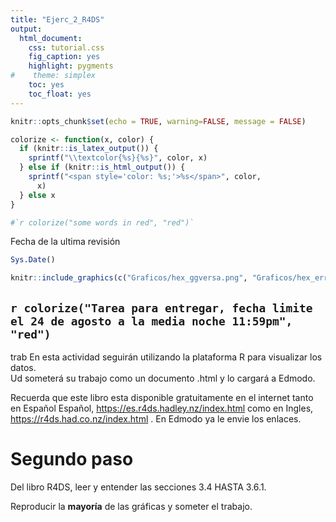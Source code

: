 ```yaml
---
title: "Ejerc_2_R4DS"
output:
  html_document:
    css: tutorial.css
    fig_caption: yes
    highlight: pygments
#    theme: simplex
    toc: yes
    toc_float: yes
---
```


```r
knitr::opts_chunk$set(echo = TRUE, warning=FALSE, message = FALSE)

```


```r
colorize <- function(x, color) {
  if (knitr::is_latex_output()) {
    sprintf("\\textcolor{%s}{%s}", color, x)
  } else if (knitr::is_html_output()) {
    sprintf("<span style='color: %s;'>%s</span>", color, 
      x)
  } else x
}

#`r colorize("some words in red", "red")`


```

Fecha de la ultima revisión
```r

Sys.Date()
```


```r
knitr::include_graphics(c("Graficos/hex_ggversa.png", "Graficos/hex_error.png"))
```



## `r colorize("Tarea para entregar, fecha limite el 24 de agosto a la media noche 11:59pm", "red")`

trab
En esta actividad seguirán utilizando la plataforma R para visualizar los datos.  
Ud someterá su trabajo como un documento .html y lo cargará a Edmodo.


Recuerda que este libro esta disponible gratuitamente en el internet tanto en Español Español, <https://es.r4ds.hadley.nz/index.html> como en Ingles, <https://r4ds.had.co.nz/index.html> . En Edmodo ya le envie los enlaces.


# Segundo paso
Del libro R4DS, leer y entender las secciones 3.4 HASTA 3.6.1.

Reproducir la **mayoría** de las gráficas y someter el trabajo.    

